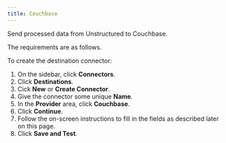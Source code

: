 ```yaml
---
title: Couchbase 
---
```


Send processed data from Unstructured to Couchbase.

The requirements are as follows.


<CouchbasePrerequisites />

To create the destination connector:

1. On the sidebar, click **Connectors**.
2. Click **Destinations**.
3. Cick **New** or **Create Connector**.
4. Give the connector some unique **Name**.
5. In the **Provider** area, click **Couchbase**.
6. Click **Continue**. 
7. Follow the on-screen instructions to fill in the fields as described later on this page.
8. Click **Save and Test**.


<CouchbaseFields />